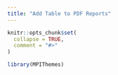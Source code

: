 ```yaml
---
title: "Add Table to PDF Reports"
---
```


```r
knitr::opts_chunk$set(
  collapse = TRUE,
  comment = "#>"
)
```

```r
library(MPIThemes)
```
